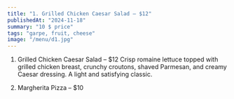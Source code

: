 ```yaml
---
title: "1. Grilled Chicken Caesar Salad – $12"
publishedAt: "2024-11-18"
summary: "10 $ price"
tags: "garpe, fruit, cheese"
image: "/menu/d1.jpg"
---
```



1. Grilled Chicken Caesar Salad – $12
Crisp romaine lettuce topped with grilled chicken breast, crunchy croutons, shaved Parmesan, and creamy Caesar dressing. A light and satisfying classic.

2. Margherita Pizza – $10